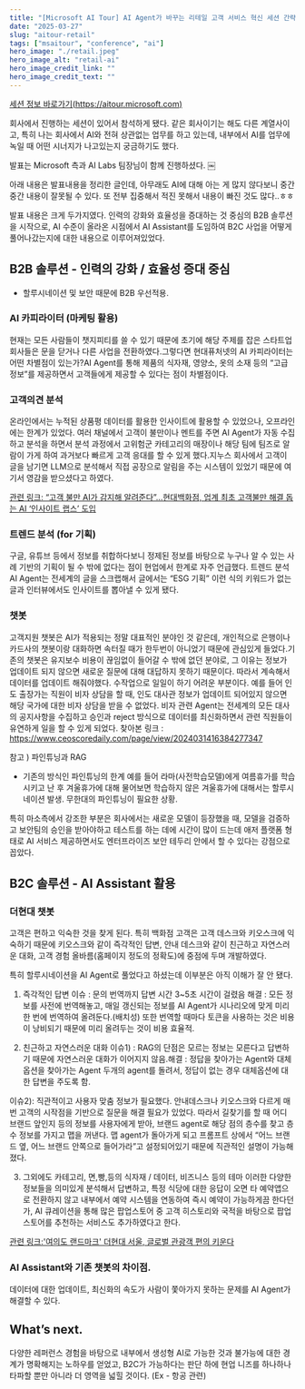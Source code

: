 ```yaml
---
title: "[Microsoft AI Tour] AI Agent가 바꾸는 리테일 고객 서비스 혁신 세션 간략 후기"
date: "2025-03-27"
slug: "aitour-retail"
tags: ["msaitour", "conference", "ai"]
hero_image: "./retail.jpeg"
hero_image_alt: "retail-ai"
hero_image_credit_link: ""
hero_image_credit_text: ""
---
```


[세션 정보 바로가기(https://aitour.microsoft.com)](https://aitour.microsoft.com/ko-KR/sessions/9c63d8fd-33b5-4eee-98ce-8487f344cca9?source=sessions)

회사에서 진행하는 세션이 있어서 참석하게 됐다. 같은 회사이기는 해도 다른 계열사이고, 특히 나는 회사에서 AI와 전혀 상관없는 업무를 하고 있는데, 내부에서 AI를 업무에 녹일 때 어떤 시너지가 나고있는지 궁금하기도 했다.

발표는 Microsoft 측과 AI Labs 팀장님이 함께 진행하셨다.
￼

아래 내용은 발표내용을 정리한 글인데, 아무래도 AI에 대해 아는 게 많지 않다보니 중간중간 내용이 잘못될 수 있다. 또 전부 집중해서 적진 못해서 내용이 빠진 것도 많다..ㅎㅎ

발표 내용은 크게 두가지였다. 인력의 강화와 효율성을 증대하는 것 중심의 B2B 솔루션을 시작으로, AI 수준이 올라온 시점에서 AI Assistant를 도임하여 B2C 사업을 어떻게 풀어나갔는지에 대한 내용으로 이루어져있었다.

## B2B 솔루션 - 인력의 강화 / 효율성 증대 중심

- 할루시네이션 및 보안 때문에 B2B 우선적용.

### AI 카피라이터 (마케팅 활용)

현재는 모든 사람들이 챗지피티를 쓸 수 있기 때문에 초기에 해당 주제를 잡은 스타트업 회사들은 문을 닫거나 다른 사업을 전환하였다.그렇다면 현대퓨처넷의 AI 카피라이터는 어떤 차별점이 있는가?AI Agent를 통해 제품의 식자재, 영양소, 옷의 소재 등의 “고급 정보”를 제공하면서 고객들에게 제공할 수 있다는 점이 차별점이다.

### 고객의견 분석

온라인에서는 누적된 상품평 데이터를 활용한 인사이트에 활용할 수 있었으나, 오프라인에는 한계가 있었다. 여러 채널에서 고객이 불만이나 멘트를 주면 AI Agent가 자동 수집하고 분석을 하면서 분석 과정에서 고위험군 카테고리의 매장이나 해당 팀에 팀즈로 알람이 가게 하여 과거보다 빠르게 고객 응대를 할 수 있게 했다.지누스 회사에서 고객이 글을 남기면 LLM으로 분석해서 직접 공장으로 알림을 주는 시스템이 있었기 때문에 여기서 영감을 받으셨다고 하였다.

[관련 링크: “고객 불만 AI가 감지해 알려준다”…현대백화점, 업계 최초 고객불만 해결 돕는 AI ‘인사이트 랩스’ 도입](https://www.mk.co.kr/news/business/11118873)

### 트렌드 분석 (for 기획)

구글, 유튜브 등에서 정보를 취합하다보니 정제된 정보를 바탕으로 누구나 알 수 있는 사례 기반의 기획이 될 수 밖에 없다는 점이 현업에서 한계로 자주 언급했다. 트렌드 분석 AI Agent는 전세계의 글을 스크랩해서 글에서는 “ESG 기획” 이런 식의 키워드가 없는 글과 인터뷰에서도 인사이트를 뽑아낼 수 있게 됐다.

### 챗봇

고객지원 챗봇은 AI가 적용되는 정말 대표적인 분야인 것 같은데, 개인적으로 은행이나 카드사의 챗봇이랑 대화하면 속터질 때가 한두번이 아니었기 때문에 관심있게 들었다.기존의 챗봇은 유지보수 비용이 끊임없이 들어갈 수 밖에 없던 분야로, 그 이유는 정보가 업데이트 되지 않으면 새로운 질문에 대해 대답하지 못하기 때문이다. 따라서 계속해서 데이터를 업데이트 해줘야했다. 수작업으로 일일이 하기 어려운 부분이다. 예를 들어 인도 출장가는 직원이 비자 상담을 할 때, 인도 대사관 정보가 업데이트 되어있지 않으면 해당 국가에 대한 비자 상담을 받을 수 없었다. 비자 관련 Agent는 전세계의 모든 대사의 공지사항을 수집하고 승인과 reject 방식으로 데이터를 최신화하면서 관련 직원들이 유연하게 일을 할 수 있게 되었다. 찾아본 링크 : https://www.ceoscoredaily.com/page/view/2024031416384277347

참고 ) 파인튜닝과 RAG

- 기존의 방식인 파인튜닝의 한계 예를 들어 라마(사전학습모델)에게 여름휴가를 학습시키고 난 후 겨울휴가에 대해 물어보면 학습하지 않은 겨울휴가에 대해서는 할루시네이션 발생. 무한대의 파인튜닝이 필요한 상황.

특히 마소측에서 강조한 부분은 회사에서는 새로운 모델이 등장했을 때, 모델을 검증하고 보안팀의 승인을 받아야하고 테스트를 하는 데에 시간이 많이 드는데
애저 플랫폼 형태로 AI 서비스 제공하면서도 엔터프라이즈 보안 테두리 안에서 할 수 있다는 강점으로 꼽았다.

## B2C 솔루션 - AI Assistant 활용

### 더현대 챗봇

고객은 편하고 익숙한 것을 찾게 된다. 특히 백화점 고객은 고객 데스크와 키오스크에 익숙하기 때문에
키오스크와 같이 즉각적인 답변, 안내 데스크와 같이 친근하고 자연스러운 대화, 고객 경험 올바름(홈페이지 정도의 정확도)에 중점에 두며 개발하였다.

특히 할루시네이션을 AI Agent로 풀었다고 하셨는데 이부분은 아직 이해가 잘 안 됐다.

1. 즉각적인 답변
   이슈 : 문의 번역까지 답변 시간 3~5초 시간이 걸렸음
   해결 : 모든 정보를 사전에 번역해놓고, 매일 갱신되는 정보를 AI Agent가 시나리오에 맞게 미리 한 번에 번역하여 올려둔다.(배치성) 또한 번역할 때마다 토큰을 사용하는 것은 비용이 낭비되기 때문에 미리 올려두는 것이 비용 효율적.

2. 친근하고 자연스러운 대화
   이슈1) : RAG의 단점은 모르는 정보는 모른다고 답변하기 때문에 자연스러운 대화가 이어지지 않음.해결 : 정답을 찾아가는 Agent와 대체옵션을 찾아가는 Agent 두개의 agent를 돌려서, 정답이 없는 경우 대체옵션에 대한 답변을 주도록 함.

이슈2): 직관적이고 사용자 맞춤 정보가 필요했다.
안내데스크나 키오스크와 다르게 매번 고객의 시작점을 기반으로 질문을 해결 필요가 있었다. 따라서 길찾기를 할 때 어디 브랜드 앞인지 등의 정보를 사용자에게 받아, 브랜드 agent로 해당 점의 층수를 찾고 층수 정보를 가지고 맵을 꺼낸다. 맵 agent가 돌아가게 되고 프롬프트 상에서 “어느 브랜드 옆, 어느 브랜드 안쪽으로 들어가라”고 설정되어있기 때문에 직관적인 설명이 가능해졌다.

3. 그외에도 카테고리, 면,빵,등의 식자재 / 데이터, 비즈니스 등의 테마 이러한 다양한 정보들을 의미있게 분석해서 답변하고, 특정 식당에 대한 응답이 오면 타 예약앱으로 전환하지 않고 내부에서 예약 시스템을 연동하여 즉시 예약이 가능하게끔 한다던가, AI 큐레이션을 통해 많은 팝업스토어 중 고객 히스토리와 국적을 바탕으로 팝업 스토어를 추천하는 서비스도 추가하였다고 한다.

[관련 링크:'여의도 랜드마크' 더현대 서울, 글로벌 관광객 편의 키운다](https://news.bizwatch.co.kr/article/consumer/2025/02/04/0010)

### AI Assistant와 기존 챗봇의 차이점.

데이터에 대한 업데이트, 최신화의 속도가 사람이 쫓아가지 못하는 문제를 AI Agent가 해결할 수 있다.

## What’s next.

다양한 레퍼런스 경험을 바탕으로 내부에서 생성형 AI로 가능한 것과 불가능에 대한 경계가 명확해지는 노하우를 얻었고,
B2C가 가능하다는 판단 하에 현업 니즈를 하나하나 타파할 뿐만 아니라 더 영역을 넓힐 것이다. (Ex - 항공 관련)
